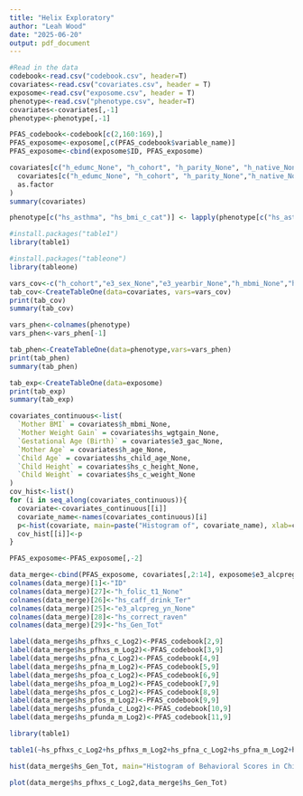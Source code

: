 ---
title: "Helix Exploratory"
author: "Leah Wood"
date: "2025-06-20"
output: pdf_document
---

```{r}
#Read in the data
codebook<-read.csv("codebook.csv", header=T)
covariates<-read.csv("covariates.csv", header = T)
exposome<-read.csv("exposome.csv", header = T)
phenotype<-read.csv("phenotype.csv", header=T)
covariates<-covariates[,-1]
phenotype<-phenotype[,-1]
```

```{r}
PFAS_codebook<-codebook[c(2,160:169),]
PFAS_exposome<-exposome[,c(PFAS_codebook$variable_name)]
PFAS_exposome<-cbind(exposome$ID, PFAS_exposome)
```



```{r}

covariates[c("h_edumc_None", "h_cohort", "h_parity_None", "h_native_None", "e3_sex_None")] <- lapply(
  covariates[c("h_edumc_None", "h_cohort", "h_parity_None","h_native_None","e3_sex_None")],
  as.factor
)
summary(covariates)
```

```{r}
phenotype[c("hs_asthma", "hs_bmi_c_cat")] <- lapply(phenotype[c("hs_asthma", "hs_bmi_c_cat")], as.factor)

```

```{r}
#install.packages("table1")
library(table1)
```

```{r}
#install.packages("tableone")
library(tableone)
```

```{r}
vars_cov<-c("h_cohort","e3_sex_None","e3_yearbir_None","h_mbmi_None","hs_wgtgain_None","e3_gac_None","h_age_None","h_edumc_None","h_native_None","h_parity_None","hs_child_age_None","hs_c_height_None","hs_c_weight_None" )
tab_cov<-CreateTableOne(data=covariates, vars=vars_cov)
print(tab_cov)
summary(tab_cov)
```

```{r}
vars_phen<-colnames(phenotype)
vars_phen<-vars_phen[-1]
```

```{r}
tab_phen<-CreateTableOne(data=phenotype,vars=vars_phen)
print(tab_phen)
summary(tab_phen)
```

```{r}
tab_exp<-CreateTableOne(data=exposome)
print(tab_exp)
summary(tab_exp)
```

```{r}

covariates_continuous<-list(
  `Mother BMI` = covariates$h_mbmi_None,
  `Mother Weight Gain` = covariates$hs_wgtgain_None,
  `Gestational Age (Birth)` = covariates$e3_gac_None,
  `Mother Age` = covariates$h_age_None,
  `Child Age` = covariates$hs_child_age_None,
  `Child Height` = covariates$hs_c_height_None,
  `Child Weight` = covariates$hs_c_weight_None
)
cov_hist<-list()
for (i in seq_along(covariates_continuous)){
  covariate<-covariates_continuous[[i]]
  covariate_name<-names(covariates_continuous)[i]
  p<-hist(covariate, main=paste("Histogram of", covariate_name), xlab=covariate_name)
  cov_hist[[i]]<-p
}

```

```{r}
PFAS_exposome<-PFAS_exposome[,-2]
```

```{r}
data_merge<-cbind(PFAS_exposome, covariates[,2:14], exposome$e3_alcpreg_yn_None, exposome$hs_caff_drink_Ter, exposome$h_folic_t1_None, phenotype$hs_correct_raven, phenotype$hs_Gen_Tot)
colnames(data_merge)[1]<-"ID"
colnames(data_merge)[27]<-"h_folic_t1_None"
colnames(data_merge)[26]<-"hs_caff_drink_Ter"
colnames(data_merge)[25]<-"e3_alcpreg_yn_None"
colnames(data_merge)[28]<-"hs_correct_raven"
colnames(data_merge)[29]<-"hs_Gen_Tot"
```

```{r}
label(data_merge$hs_pfhxs_c_Log2)<-PFAS_codebook[2,9]
label(data_merge$hs_pfhxs_m_Log2)<-PFAS_codebook[3,9]
label(data_merge$hs_pfna_c_Log2)<-PFAS_codebook[4,9]
label(data_merge$hs_pfna_m_Log2)<-PFAS_codebook[5,9]
label(data_merge$hs_pfoa_c_Log2)<-PFAS_codebook[6,9]
label(data_merge$hs_pfoa_m_Log2)<-PFAS_codebook[7,9]
label(data_merge$hs_pfos_c_Log2)<-PFAS_codebook[8,9]
label(data_merge$hs_pfos_m_Log2)<-PFAS_codebook[9,9]
label(data_merge$hs_pfunda_c_Log2)<-PFAS_codebook[10,9]
label(data_merge$hs_pfunda_m_Log2)<-PFAS_codebook[11,9]
```

```{r}
library(table1)
```


```{r}
table1(~hs_pfhxs_c_Log2+hs_pfhxs_m_Log2+hs_pfna_c_Log2+hs_pfna_m_Log2+hs_pfoa_c_Log2+hs_pfoa_m_Log2+hs_pfos_c_Log2+hs_pfos_m_Log2+hs_pfunda_c_Log2+hs_pfunda_m_Log2,data=data_merge)
```



```{r}
hist(data_merge$hs_Gen_Tot, main="Histogram of Behavioral Scores in Children", xlab="Behavior Score (CBCL Scale)", col="steelblue")
```

```{r}
plot(data_merge$hs_pfhxs_c_Log2,data_merge$hs_Gen_Tot)
```

